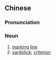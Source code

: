 {{also|准绳}}
==Chinese==
{{zh-forms|s=准绳}}

===Pronunciation===
{{zh-pron
|m=zhǔnshéng
|c=zeon2 sing4
|mn=qz,tw,xm,zz:chún-chîn/qz,xm,zz:chún-sêng
|cat=n
}}

===Noun===
{{zh-noun}}

# [[marking]] [[line]] {{gloss|used in carpentry}}
# [[yardstick]]; [[criterion]]